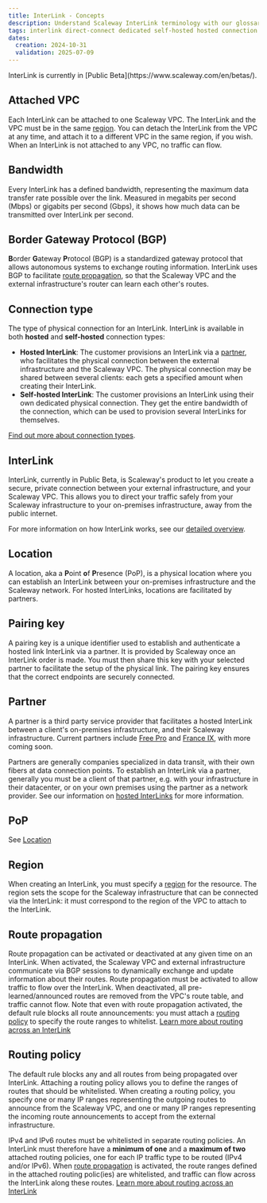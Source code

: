 ```yaml
---
title: InterLink - Concepts
description: Understand Scaleway InterLink terminology with our glossary of the core concepts underpinning this product. Learn about key features, architecture, and workflows.
tags: interlink direct-connect dedicated self-hosted hosted connection
dates:
  creation: 2024-10-31
  validation: 2025-07-09
---
```



<Message type="note">
InterLink is currently in [Public Beta](https://www.scaleway.com/en/betas/).
</Message>

## Attached VPC

Each InterLink can be attached to one Scaleway VPC. The InterLink and the VPC must be in the same [region](#region). You can detach the InterLink from the VPC at any time, and attach it to a different VPC in the same region, if you wish. When an InterLink is not attached to any VPC, no traffic can flow.

## Bandwidth

Every InterLink has a defined bandwidth, representing the maximum data transfer rate possible over the link. Measured in megabits per second (Mbps) or gigabits per second (Gbps), it shows how much data can be transmitted over InterLink per second.

## Border Gateway Protocol (BGP)

**B**order **G**ateway **P**rotocol (BGP) is a standardized gateway protocol that allows autonomous systems to exchange routing information. InterLink uses BGP to facilitate [route propagation](#route-propagation), so that the Scaleway VPC and the external infrastructure's router can learn each other's routes.

## Connection type

The type of physical connection for an InterLink. InterLink is available in both **hosted** and **self-hosted** connection types:

- **Hosted InterLink**:  The customer provisions an InterLink via a [partner](#partner), who facilitates the physical connection between the external infrastructure and the Scaleway VPC. The physical connection may be shared between several clients: each gets a specified amount when creating their InterLink.
- **Self-hosted InterLink**: The customer provisions an InterLink using their own dedicated physical connection. They get the entire bandwidth of the connection, which can be used to provision several InterLinks for themselves.

[Find out more about connection types](/interlink/reference-content/overview/#types-of-interlink).

## InterLink

InterLink, currently in Public Beta, is Scaleway's product to let you create a secure, private connection between your external infrastructure, and your Scaleway VPC. This allows you to direct your traffic safely from your Scaleway infrastructure to your on-premises infrastructure, away from the public internet.

<Lightbox image={image} alt="A diagram shows how a Scaleway VPC, to the left, can be attached to an InterLink, which then connects to external customer infrastructure." />

For more information on how InterLink works, see our [detailed overview](/interlink/reference-content/overview/).

## Location

A location, aka a **P**oint **o**f **P**resence (PoP), is a physical location where you can establish an InterLink between your on-premises infrastructure and the Scaleway network. For hosted InterLinks, locations are facilitated by partners.

## Pairing key

A pairing key is a unique identifier used to establish and authenticate a hosted link InterLink via a partner. It is provided by Scaleway once an InterLink order is made. You must then share this key with your selected partner to facilitate the setup of the physical link. The pairing key ensures that the correct endpoints are securely connected.

## Partner

A partner is a third party service provider that facilitates a hosted InterLink between a client's on-premises infrastructure, and their Scaleway infrastructure. Current partners include [Free Pro](https://pro.free.fr/) and [France IX](https://www.franceix.net), with more coming soon.

Partners are generally companies specialized in data transit, with their own fibers at data connection points. To establish an InterLink via a partner, generally you must be a client of that partner, e.g. with your infrastructure in their datacenter, or on your own premises using the partner as a network provider. See our information on [hosted InterLinks](/interlink/reference-content/overview/#hosted-interlinks) for more information.

## PoP

See [Location](#location)

## Region

When creating an InterLink, you must specify a [region](/vpc/concepts/#region-and-availability-zone) for the resource. The region sets the scope for the Scaleway infrastructure that can be connected via the InterLink: it must correspond to the region of the VPC to attach to the InterLink.

## Route propagation

Route propagation can be activated or deactivated at any given time on an InterLink. When activated, the Scaleway VPC and external infrastructure communicate via BGP sessions to dynamically exchange and update information about their routes. Route propagation must be activated to allow traffic to flow over the InterLink. When deactivated, all pre-learned/announced routes are removed from the VPC's route table, and traffic cannot flow. Note that even with route propagation activated, the default rule blocks all route announcements: you must attach a [routing policy](#routing-policy) to specify the route ranges to whitelist. [Learn more about routing across an InterLink](/interlink/reference-content/overview/#routing-across-an-interLink)

## Routing policy

The default rule blocks any and all routes from being propagated over InterLink. Attaching a routing policy allows you to define the ranges of routes that should be whitelisted. When creating a routing policy, you specify one or many IP ranges representing the outgoing routes to announce from the Scaleway VPC, and one or many IP ranges representing the incoming route announcements to accept from the external infrastructure. 

IPv4 and IPv6 routes must be whitelisted in separate routing policies. An InterLink must therefore have a **minimum of one** and a **maximum of two** attached routing policies, one for each IP traffic type to be routed (IPv4 and/or IPv6). When [route propagation](#route-propagation) is activated, the route ranges defined in the attached routing polic(ies) are whitelisted, and traffic can flow across the InterLink along these routes. [Learn more about routing across an InterLink](/interlink/reference-content/overview/#routing-across-an-interLink)